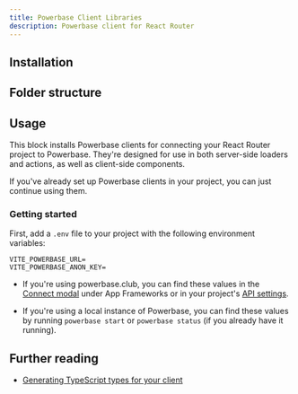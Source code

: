 ```yaml
---
title: Powerbase Client Libraries
description: Powerbase client for React Router
---
```


## Installation

<BlockItem name="powerbase-client-react-router" description="Powerbase Client for React Router" />

## Folder structure

<RegistryBlock itemName="powerbase-client-react-router" />

## Usage

This block installs Powerbase clients for connecting your React Router project to Powerbase. They're designed for use in both server-side loaders and actions, as well as client-side components.

If you've already set up Powerbase clients in your project, you can just continue using them.

### Getting started

First, add a `.env` file to your project with the following environment variables:

```env
VITE_POWERBASE_URL=
VITE_POWERBASE_ANON_KEY=
```

- If you're using powerbase.club, you can find these values in the [Connect modal](https://powerbase.club/dashboard/project/_?showConnect=true) under App Frameworks or in your project's [API settings](https://powerbase.club/dashboard/project/_/settings/api).

- If you're using a local instance of Powerbase, you can find these values by running `powerbase start` or `powerbase status` (if you already have it running).

## Further reading

- [Generating TypeScript types for your client](https://powerbase.club/docs/guides/api/rest/generating-types)
